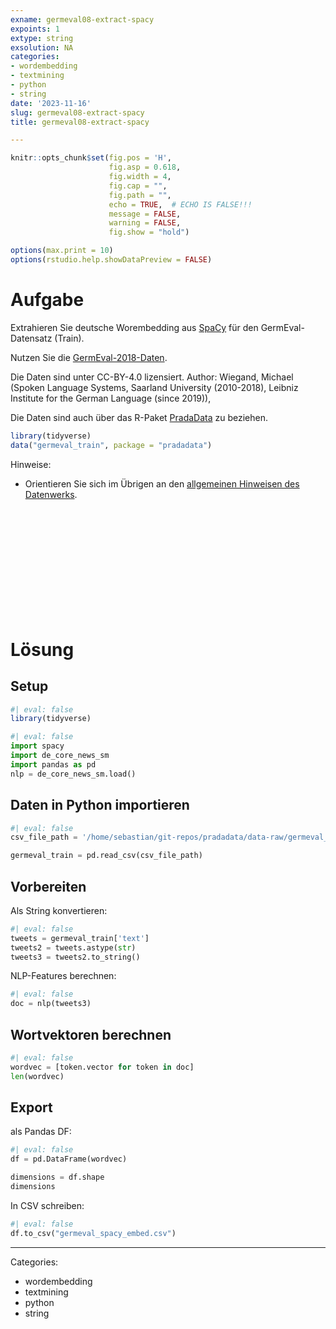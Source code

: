 ```yaml
---
exname: germeval08-extract-spacy
expoints: 1
extype: string
exsolution: NA
categories:
- wordembedding
- textmining
- python
- string
date: '2023-11-16'
slug: germeval08-extract-spacy
title: germeval08-extract-spacy

---
```




```r
knitr::opts_chunk$set(fig.pos = 'H',
                      fig.asp = 0.618,
                      fig.width = 4,
                      fig.cap = "", 
                      fig.path = "",
                      echo = TRUE,  # ECHO IS FALSE!!!
                      message = FALSE,
                      warning = FALSE,
                      fig.show = "hold")

options(max.print = 10)
options(rstudio.help.showDataPreview = FALSE)
```



# Aufgabe

Extrahieren Sie deutsche Worembedding aus [SpaCy](https://spacy.io/) für den GermEval-Datensatz (Train).


Nutzen Sie die [GermEval-2018-Daten](https://heidata.uni-heidelberg.de/dataset.xhtml?persistentId=doi:10.11588/data/0B5VML).

Die Daten sind unter CC-BY-4.0 lizensiert. Author: Wiegand, Michael (Spoken Language Systems, Saarland University (2010-2018), Leibniz Institute for the German Language (since 2019)),

Die Daten sind auch über das R-Paket [PradaData](https://github.com/sebastiansauer/pradadata/tree/master/data-raw/GermEval-2018-Data-master) zu beziehen.


```r
library(tidyverse)
data("germeval_train", package = "pradadata")
```



Hinweise:

- Orientieren Sie sich im Übrigen an den [allgemeinen Hinweisen des Datenwerks](https://datenwerk.netlify.app/hinweise).





</br>
</br>
</br>
</br>
</br>
</br>
</br>
</br>
</br>
</br>

# Lösung


## Setup

```r
#| eval: false
library(tidyverse)
```


```python
#| eval: false
import spacy
import de_core_news_sm
import pandas as pd
nlp = de_core_news_sm.load()
```


## Daten in Python importieren

```python
#| eval: false
csv_file_path = '/home/sebastian/git-repos/pradadata/data-raw/germeval_train.csv'

germeval_train = pd.read_csv(csv_file_path)
```

## Vorbereiten

Als String konvertieren:

```python
#| eval: false
tweets = germeval_train['text']
tweets2 = tweets.astype(str)
tweets3 = tweets2.to_string()
```


NLP-Features berechnen:

```python
#| eval: false
doc = nlp(tweets3)
```


## Wortvektoren berechnen

```python
#| eval: false
wordvec = [token.vector for token in doc]
len(wordvec)
```

## Export

als Pandas DF:

```python
#| eval: false
df = pd.DataFrame(wordvec)

dimensions = df.shape
dimensions
```


In CSV schreiben:

```python
#| eval: false
df.to_csv("germeval_spacy_embed.csv")
```




---

Categories: 

- wordembedding
- textmining
- python
- string

